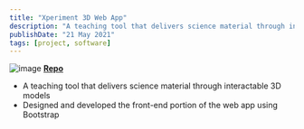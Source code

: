 ```yaml
---
title: "Xperiment 3D Web App"
description: "A teaching tool that delivers science material through interactable 3D models"
publishDate: "21 May 2021"
tags: [project, software]
---
```


![image](../static-images/xperiment3d.jpg)
[**Repo**](https://github.com/WorldofKerry/Xperiment.3D_HTML)

- A teaching tool that delivers science material through interactable 3D models
- Designed and developed the front-end portion of the web app using Bootstrap
